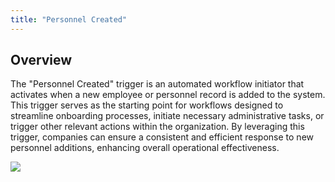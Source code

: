 ```yaml
---
title: "Personnel Created"
---
```


## Overview

The "Personnel Created" trigger is an automated workflow initiator that activates when a new employee or personnel record is added to the system. This trigger serves as the starting point for workflows designed to streamline onboarding processes, initiate necessary administrative tasks, or trigger other relevant actions within the organization. By leveraging this trigger, companies can ensure a consistent and efficient response to new personnel additions, enhancing overall operational effectiveness.

![](/images/workflows/personnel_created001.png)